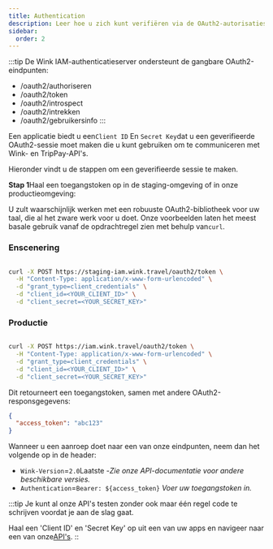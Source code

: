 ```yaml
---
title: Authentication
description: Leer hoe u zich kunt verifiëren via de OAuth2-autorisatieserver van Wink.
sidebar:
  order: 2
---
```

:::tip
De Wink IAM-authenticatieserver ondersteunt de gangbare OAuth2-eindpunten:

* /oauth2/authoriseren
* /oauth2/token
* /oauth2/introspect
* /oauth2/intrekken
* /oauth2/gebruikersinfo
  :::

Een applicatie biedt u een`Client ID` En `Secret Key`dat u een geverifieerde OAuth2-sessie moet maken die u kunt gebruiken om te communiceren met Wink- en TripPay-API's.

Hieronder vindt u de stappen om een geverifieerde sessie te maken.

**Stap 1**Haal een toegangstoken op in de staging-omgeving of in onze productieomgeving:

U zult waarschijnlijk werken met een robuuste OAuth2-bibliotheek voor uw taal, die al het zware werk voor u doet.
Onze voorbeelden laten het meest basale gebruik vanaf de opdrachtregel zien met behulp van`curl`.

### Enscenering

```bash

curl -X POST https://staging-iam.wink.travel/oauth2/token \
  -H "Content-Type: application/x-www-form-urlencoded" \
  -d "grant_type=client_credentials" \
  -d "client_id=<YOUR_CLIENT_ID>" \
  -d "client_secret=<YOUR_SECRET_KEY>"

```

### Productie

```bash

curl -X POST https://iam.wink.travel/oauth2/token \
  -H "Content-Type: application/x-www-form-urlencoded" \
  -d "grant_type=client_credentials" \
  -d "client_id=<YOUR_CLIENT_ID>" \
  -d "client_secret=<YOUR_SECRET_KEY>"

```

Dit retourneert een toegangstoken, samen met andere OAuth2-responsgegevens:

```json
{
  "access_token": "abc123"
}
```

Wanneer u een aanroep doet naar een van onze eindpunten, neem dan het volgende op in de header:

* `Wink-Version`=`2.0`Laatste -*Zie onze API-documentatie voor andere beschikbare versies.*
* `Authentication`=`Bearer: ${access_token}` *Voer uw toegangstoken in.*

:::tip
Je kunt al onze API's testen zonder ook maar één regel code te schrijven voordat je aan de slag gaat.

Haal een 'Client ID' en 'Secret Key' op uit een van uw apps en navigeer naar een van onze[API's](/developers/apis).
::

